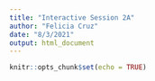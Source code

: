 ```yaml
---
title: "Interactive Session 2A"
author: "Felicia Cruz"
date: "8/3/2021"
output: html_document
---
```


```r
knitr::opts_chunk$set(echo = TRUE)
```

